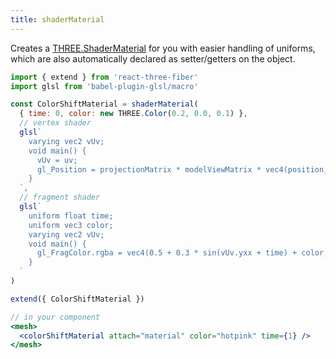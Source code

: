 ```yaml
---
title: shaderMaterial
---
```


Creates a [THREE.ShaderMaterial](https://threejs.org/docs/?q=ShaderMaterial#api/en/materials/ShaderMaterial) for you with easier handling of uniforms, which are also automatically declared as setter/getters on the object.

```jsx
import { extend } from 'react-three-fiber'
import glsl from 'babel-plugin-glsl/macro'

const ColorShiftMaterial = shaderMaterial(
  { time: 0, color: new THREE.Color(0.2, 0.0, 0.1) },
  // vertex shader
  glsl`
    varying vec2 vUv;
    void main() {
      vUv = uv;
      gl_Position = projectionMatrix * modelViewMatrix * vec4(position, 1.0);
    }
  `,
  // fragment shader
  glsl`
    uniform float time;
    uniform vec3 color;
    varying vec2 vUv;
    void main() {
      gl_FragColor.rgba = vec4(0.5 + 0.3 * sin(vUv.yxx + time) + color, 1.0);
    }
  `
)

extend({ ColorShiftMaterial })

// in your component
<mesh>
  <colorShiftMaterial attach="material" color="hotpink" time={1} />
</mesh>
```

<StoryBookLink link="shaders-shadermaterial--shader-material-story" />

<StoryBookEmbed id="shaders-shadermaterial--shader-material-story" />
